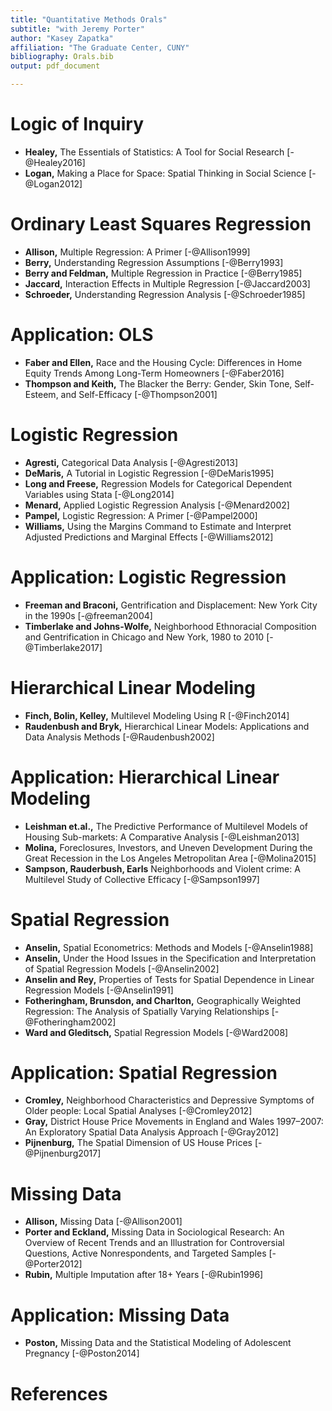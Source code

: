 ```yaml
---
title: "Quantitative Methods Orals"
subtitle: "with Jeremy Porter"
author: "Kasey Zapatka"
affiliation: "The Graduate Center, CUNY"
bibliography: Orals.bib
output: pdf_document

---
```


# Logic of Inquiry
- **Healey,**  The Essentials of Statistics: A Tool for Social Research  [-@Healey2016]
- **Logan,**  Making a Place for Space: Spatial Thinking in Social Science  [-@Logan2012]

# Ordinary Least Squares Regression 
- **Allison,**  Multiple Regression: A Primer [-@Allison1999]
- **Berry,** Understanding Regression Assumptions [-@Berry1993]
- **Berry and Feldman,** Multiple Regression in Practice [-@Berry1985]
- **Jaccard,** Interaction Effects in Multiple Regression [-@Jaccard2003]
- **Schroeder,** Understanding Regression Analysis [-@Schroeder1985]

# Application: OLS
- **Faber and Ellen,** Race and the Housing Cycle: Differences in Home Equity Trends Among Long-Term Homeowners [-@Faber2016]
- **Thompson and Keith,** The Blacker the Berry: Gender, Skin Tone, Self-Esteem, and Self-Efficacy [-@Thompson2001]

# Logistic Regression 
- **Agresti,** Categorical Data Analysis [-@Agresti2013]
- **DeMaris,** A Tutorial in Logistic Regression [-@DeMaris1995]
- **Long and Freese,** Regression Models for Categorical Dependent Variables using Stata [-@Long2014]
- **Menard,** Applied Logistic Regression Analysis [-@Menard2002]
- **Pampel,** Logistic Regression: A Primer [-@Pampel2000]
- **Williams,** Using the Margins Command to Estimate and Interpret Adjusted Predictions and Marginal Effects [-@Williams2012]

# Application: Logistic Regression
- **Freeman and Braconi,** Gentrification and Displacement: New York City in the 1990s [-@freeman2004]
- **Timberlake and Johns-Wolfe,** Neighborhood Ethnoracial Composition and Gentrification in Chicago and New York, 1980 to 2010 [-@Timberlake2017]

# Hierarchical Linear Modeling
- **Finch, Bolin, Kelley,** Multilevel Modeling Using R [-@Finch2014]
- **Raudenbush and Bryk,** Hierarchical Linear Models: Applications and Data Analysis Methods [-@Raudenbush2002]

# Application: Hierarchical Linear Modeling
- **Leishman et.al.,** The Predictive Performance of Multilevel Models of Housing Sub-markets: A Comparative Analysis [-@Leishman2013] 
- **Molina,** Foreclosures, Investors, and Uneven Development During the Great Recession in the Los Angeles Metropolitan Area [-@Molina2015]
- **Sampson, Rauderbush, Earls** Neighborhoods and Violent crime: A Multilevel Study of Collective Efficacy [-@Sampson1997]  


# Spatial Regression
- **Anselin,** Spatial Econometrics: Methods and Models [-@Anselin1988]
- **Anselin,** Under the Hood Issues in the Specification and Interpretation of Spatial Regression Models [-@Anselin2002]
- **Anselin and Rey,** Properties of Tests for Spatial Dependence in Linear Regression Models [-@Anselin1991]
- **Fotheringham, Brunsdon, and Charlton,** Geographically Weighted Regression: The Analysis of Spatially Varying Relationships [-@Fotheringham2002]
- **Ward and Gleditsch,** Spatial Regression Models [-@Ward2008]


# Application: Spatial Regression
- **Cromley,** Neighborhood Characteristics and Depressive Symptoms of Older people: Local Spatial Analyses [-@Cromley2012]
- **Gray,** District House Price Movements in England and Wales 1997–2007: An Exploratory Spatial Data Analysis Approach [-@Gray2012]
- **Pijnenburg,** The Spatial Dimension of US House Prices [-@Pijnenburg2017]

# Missing Data
- **Allison,** Missing Data [-@Allison2001]
- **Porter and Eckland,** Missing Data in Sociological Research: An Overview of Recent Trends and an Illustration for Controversial Questions, Active Nonrespondents, and Targeted Samples [-@Porter2012]
- **Rubin,** Multiple Imputation after 18+ Years [-@Rubin1996]

# Application: Missing Data
- **Poston,** Missing Data and the Statistical Modeling of Adolescent Pregnancy [-@Poston2014]


# References  
